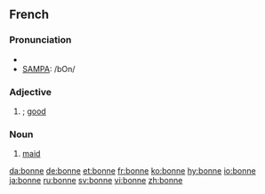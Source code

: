 ==French==

===Pronunciation===
*{{IPA|lang=fr|/bɔn/}}
*[[w:SAMPA|SAMPA]]: /bOn/

===Adjective===
{{infl|fr|adjective form}}

# {{feminine of|bon|lang=French}}; [[good]]

===Noun===
{{fr-noun|f}}

#[[maid]]

[[da:bonne]]
[[de:bonne]]
[[et:bonne]]
[[fr:bonne]]
[[ko:bonne]]
[[hy:bonne]]
[[io:bonne]]
[[ja:bonne]]
[[ru:bonne]]
[[sv:bonne]]
[[vi:bonne]]
[[zh:bonne]]